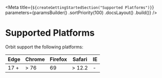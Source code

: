 
<Meta
    title={`${createGettingStartedSection("Supported Platforms")}`}
    parameters={paramsBuilder()
        .sortPriority(100)
        .docsLayout(<IntroductionLayout sourcePath="/" />)
        .build()}
/>

# Supported Platforms

Orbit support the following platforms:

| Edge | Chrome | Firefox | Safari | IE |
|------|--------|---------|--------|----|
| 17 + | > 76   | 69      | > 12.2 | -  |
